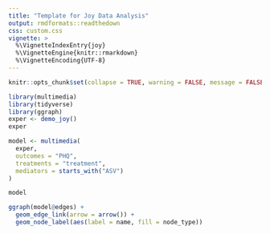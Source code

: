 ```yaml
---
title: "Template for Joy Data Analysis"
output: rmdformats::readthedown
css: custom.css
vignette: >
  %\VignetteIndexEntry{joy}
  %\VignetteEngine{knitr::rmarkdown}
  %\VignetteEncoding{UTF-8}
---
```


```r
knitr::opts_chunk$set(collapse = TRUE, warning = FALSE, message = FALSE, comment = "#>")
```

```r
library(multimedia)
library(tidyverse)
library(ggraph)
exper <- demo_joy()
exper
```

```r
model <- multimedia(
  exper,
  outcomes = "PHQ",
  treatments = "treatment",
  mediators = starts_with("ASV")
)

model
```

```r
ggraph(model@edges) +
  geom_edge_link(arrow = arrow()) +
  geom_node_label(aes(label = name, fill = node_type))
```

